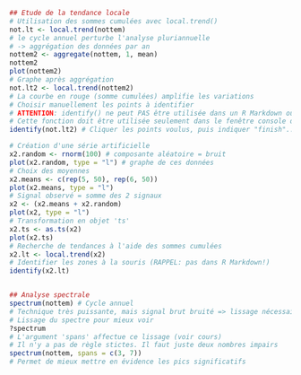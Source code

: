 ```r

## Etude de la tendance locale
# Utilisation des sommes cumulées avec local.trend()
not.lt <- local.trend(nottem)
# le cycle annuel perturbe l'analyse pluriannuelle
# -> aggrégation des données par an
nottem2 <- aggregate(nottem, 1, mean)
nottem2
plot(nottem2)
# Graphe après aggrégation
not.lt2 <- local.trend(nottem2)
# La courbe en rouge (somme cumulées) amplifie les variations
# Choisir manuellement les points à identifier
# ATTENTION: identify() ne peut PAS être utilisée dans un R Markdown ou Notebook
# Cette fonction doit être utilisée seulement dans le fenêtre console de R!!!
identify(not.lt2) # Cliquer les points voulus, puis indiquer "finish"... (remarque besoin des 2 lignes de code juste plus haut pour fonctionner)

```

```r
# Création d'une série artificielle
x2.random <- rnorm(100) # composante aléatoire = bruit
plot(x2.random, type = "l") # graphe de ces données
# Choix des moyennes
x2.means <- c(rep(5, 50), rep(6, 50))
plot(x2.means, type = "l")
# Signal observé = somme des 2 signaux
x2 <- (x2.means + x2.random)
plot(x2, type = "l")
# Transformation en objet 'ts'
x2.ts <- as.ts(x2)
plot(x2.ts)
# Recherche de tendances à l'aide des sommes cumulées
x2.lt <- local.trend(x2)
# Identifier les zones à la souris (RAPPEL: pas dans R Markdown!)
identify(x2.lt)


## Analyse spectrale
spectrum(nottem) # Cycle annuel
# Technique très puissante, mais signal brut bruité => lissage nécessaire!
# Lissage du spectre pour mieux voir
?spectrum
# L'argument 'spans' affectue ce lissage (voir cours)
# Il n'y a pas de règle stictes. Il faut juste deux nombres impairs
spectrum(nottem, spans = c(3, 7))
# Permet de mieux mettre en évidence les pics significatifs

```

